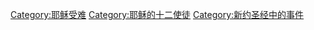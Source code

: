 {{Catmore}}

[[Category:耶稣受难|Category:耶稣受难]]
[[Category:耶稣的十二使徒|Category:耶稣的十二使徒]]
[[Category:新约圣经中的事件|Category:新约圣经中的事件]]